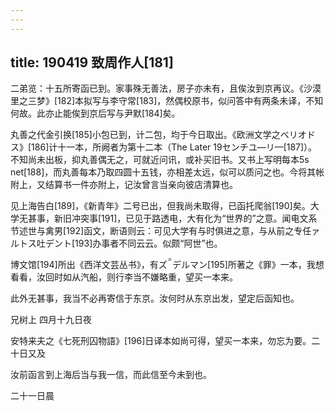 ```yaml
---
---
---
```

title: 190419 致周作人[181]
---




二弟览：十五所寄函已到。家事殊无善法，房子亦未有，且俟汝到京再议。《沙漠里之三梦》[182]本拟写与李守常[183]，然偶校原书，似问答中有两条未译，不知何故。此亦止能俟到京后写与尹默[184]矣。

丸善之代金引换[185]小包已到，计二包，均于今日取出。《欧洲文学之ベリオドス》[186]计十一本，所阙者为第十二本（The Later 19センチユ—リ—[187]）。不知尚未出板，抑丸善偶无之，可就近问讯，或补买旧书。又书上写明每本5s net[188]，而丸善每本乃取四圆十五钱，亦相差太远，似可以质问之也。今将其帐附上，又结算书一件亦附上，记汝曾言当亲向彼店清算也。

见上海告白[189]，《新青年》二号已出，但我尚未取得，已函托爬翁[190]矣。大学无甚事，新旧冲突事[191]，已见于路透电，大有化为“世界的”之意。闻电文系节述世与禽男[192]函文，断语则云：可见大学有与时俱进之意，与从前之专任ァルトス吐デント[193]办事者不同云云。似颇“阿世”也。

博文馆[194]所出《西洋文芸丛书》，有ズデルマン[195]所著之《罪》一本，我想看看，汝回时如从汽船，则行李当不嫌略重，望买一本来。

此外无甚事，我当不必再寄信于东京。汝何时从东京出发，望定后函知也。

兄树上 四月十九日夜

安特来夫之《七死刑囚物語》[196]日译本如尚可得，望买一本来，勿忘为要。二十日又及

汝前函言到上海后当与我一信，而此信至今未到也。

二十一日晨